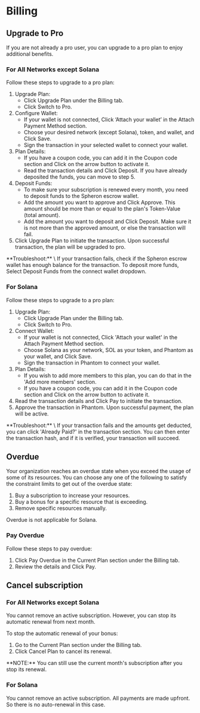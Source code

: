 
# Billing

## Upgrade to Pro

If you are not already a pro user, you can upgrade to a pro plan to enjoy additional benefits.

### For All Networks except Solana

Follow these steps to upgrade to a pro plan:

1. Upgrade Plan:
   - Click Upgrade Plan under the Billing tab.
   - Click Switch to Pro.
2. Configure Wallet:
   - If your wallet is not connected, Click ‘Attach your wallet’ in the Attach Payment Method section.
   - Choose your desired network (except Solana), token, and wallet, and Click Save.
   - Sign the transaction in your selected wallet to connect your wallet.
3. Plan Details:
   - If you have a coupon code, you can add it in the Coupon code section and Click on the arrow button to activate it.
   - Read the transaction details and Click Deposit. If you have already deposited the funds, you can move to step 5.
4. Deposit Funds:
   - To make sure your subscription is renewed every month, you need to deposit funds to the Spheron escrow wallet.
   - Add the amount you want to approve and Click Approve. This amount should be more than or equal to the plan's Token-Value (total amount).
   - Add the amount you want to deposit and Click Deposit. Make sure it is not more than the approved amount, or else the transaction will fail.
5. Click Upgrade Plan to initiate the transaction. Upon successful transaction, the plan will be upgraded to pro.

<Callout>
  **Troubleshoot:** \
  If your transaction fails, check if the Spheron escrow
  wallet has enough balance for the transaction. To deposit more funds, Select
  Deposit Funds from the connect wallet dropdown.
</Callout>

### For Solana

Follow these steps to upgrade to a pro plan:

1. Upgrade Plan:
   - Click Upgrade Plan under the Billing tab.
   - Click Switch to Pro.
2. Connect Wallet:
   - If your wallet is not connected, Click 'Attach your wallet' in the Attach Payment Method section.
   - Choose Solana as your network, SOL as your token, and Phantom as your wallet, and Click Save.
   - Sign the transaction in Phantom to connect your wallet.
3. Plan Details:
   - If you wish to add more members to this plan, you can do that in the 'Add more members' section.
   - If you have a coupon code, you can add it in the Coupon code section and Click on the arrow button to activate it.
4. Read the transaction details and Click Pay to initiate the transaction.
5. Approve the transaction in Phantom. Upon successful payment, the plan will be active.

<Callout>
  **Troubleshoot:** \
  If your transaction fails and the amounts get deducted, you
  can click 'Already Paid?' in the transaction section. You can then enter the
  transaction hash, and if it is verified, your transaction will succeed.
</Callout>

## Overdue
Your organization reaches an overdue state when you exceed the usage of some of its resources.
You can choose any one of the following to satisfy the constraint limits to get out of the overdue state:
1. Buy a subscription to increase your resources.
2. Buy a bonus for a specific resource that is exceeding.
3. Remove specific resources manually.

<Callout type="warning">
  Overdue is not applicable for Solana.
</Callout>

### Pay Overdue
Follow these steps to pay overdue:
1. Click Pay Overdue in the Current Plan section under the Billing tab.
2. Review the details and Click Pay.

## Cancel subscription
### For All Networks except Solana
You cannot remove an active subscription. However, you can stop its automatic renewal from next month.

To stop the automatic renewal of your bonus:
1. Go to the Current Plan section under the Billing tab.
2. Click Cancel Plan to cancel its renewal.

<Callout type="info">
  **NOTE:** You can still use the current month's subscription after you stop its renewal.
</Callout>

### For Solana
You cannot remove an active subscription. All payments are made upfront. So there is no auto-renewal in this case.

